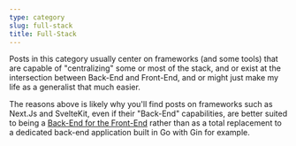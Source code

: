 ```yaml
---
type: category
slug: full-stack
title: Full-Stack
---
```


Posts in this category usually center on frameworks (and some tools) that are capable of "centralizing" some or most of the stack, and or exist at the intersection between Back-End and Front-End, and or might just make my life as a generalist that much easier.

The reasons above is likely why you'll find posts on frameworks such as Next.Js and SvelteKit, even if their "Back-End" capabilities, are better suited to being a [Back-End for the Front-End](https://samnewman.io/patterns/architectural/bff/) rather than as a total replacement to a dedicated back-end application built in Go with Gin for example.
